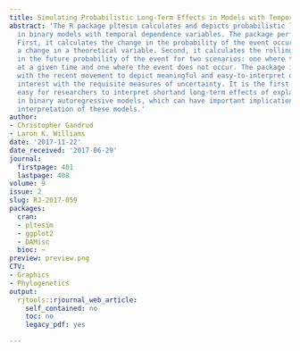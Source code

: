 ```yaml
---
title: Simulating Probabilistic Long-Term Effects in Models with Temporal Dependence
abstract: 'The R package pltesim calculates and depicts probabilistic long-term effects
  in binary models with temporal dependence variables. The package performs two tasks.
  First, it calculates the change in the probability of the event occurring given
  a change in a theoretical variable. Second, it calculates the rolling difference
  in the future probability of the event for two scenarios: one where the event occurred
  at a given time and one where the event does not occur. The package is consistent
  with the recent movement to depict meaningful and easy-to-interpret quantities of
  interest with the requisite measures of uncertainty. It is the first to make it
  easy for researchers to interpret shortand long-term effects of explanatory variables
  in binary autoregressive models, which can have important implications for the correct
  interpretation of these models.'
author:
- Christopher Gandrud
- Laron K. Williams
date: '2017-11-22'
date_received: '2017-06-29'
journal:
  firstpage: 401
  lastpage: 408
volume: 9
issue: 2
slug: RJ-2017-059
packages:
  cran:
  - pltesim
  - ggplot2
  - DAMisc
  bioc: ~
preview: preview.png
CTV:
- Graphics
- Phylogenetics
output:
  rjtools::rjournal_web_article:
    self_contained: no
    toc: no
    legacy_pdf: yes

---
```

